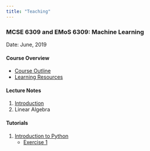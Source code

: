 ```yaml
---
title: "Teaching"
---
```


### MCSE 6309 and EMoS 6309: Machine Learning
Date: June, 2019

#### Course Overview
* [Course Outline](https://github.com/twiga2/ML_Jun19/blob/master/Overview/CourseOutline.pdf){target="_blank"}
* [Learning Resources](https://github.com/twiga2/ML_Jun19/blob/master/Overview/ML_CourseReferences.pdf){target="_blank"}

#### Lecture Notes
1. [Introduction](https://github.com/twiga2/ML_Jun19/blob/master/1_Introduction.ipynb){target="_blank"}
2. Linear Algebra

#### Tutorials
1. [Introduction to Python](https://bit.ly/2MPwEpT){target="_blank"}
    * [Exercise 1](https://bit.ly/2KldPsz){target="_blank"}